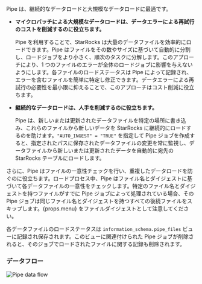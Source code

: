 Pipe は、継続的なデータロードと大規模なデータロードに最適です。

- **マイクロバッチによる大規模なデータロードは、データエラーによる再試行のコストを削減するのに役立ちます。**

  Pipe を利用することで、StarRocks は大量のデータファイルを効率的にロードできます。Pipe はファイルをその数やサイズに基づいて自動的に分割し、ロードジョブをより小さく、順次のタスクに分解します。このアプローチにより、1 つのファイルのエラーが全体のロードジョブに影響を与えないようにします。各ファイルのロードステータスは Pipe によって記録され、エラーを含むファイルを簡単に特定し修正できます。データエラーによる再試行の必要性を最小限に抑えることで、このアプローチはコスト削減に役立ちます。

- **継続的なデータロードは、人手を削減するのに役立ちます。**

  Pipe は、新しいまたは更新されたデータファイルを特定の場所に書き込み、これらのファイルから新しいデータを StarRocks に継続的にロードするのを助けます。`"AUTO_INGEST" = "TRUE"` を指定して Pipe ジョブを作成すると、指定されたパスに保存されたデータファイルの変更を常に監視し、データファイルから新しいまたは更新されたデータを自動的に宛先の StarRocks テーブルにロードします。

さらに、Pipe はファイルの一意性チェックを行い、重複したデータロードを防ぐのに役立ちます。ロードプロセス中、Pipe はファイル名とダイジェストに基づいて各データファイルの一意性をチェックします。特定のファイル名とダイジェストを持つファイルがすでに Pipe ジョブによって処理されている場合、その Pipe ジョブは同じファイル名とダイジェストを持つすべての後続ファイルをスキップします。{props.menu} をファイルダイジェストとして注意してください。

各データファイルのロードステータスは `information_schema.pipe_files` ビューに記録され保存されます。このビューに関連付けられた Pipe ジョブが削除されると、そのジョブでロードされたファイルに関する記録も削除されます。

### データフロー

![Pipe data flow](../pipe_data_flow.png)